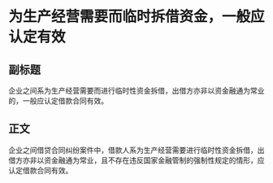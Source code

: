 # 为生产经营需要而临时拆借资金，一般应认定有效
## 副标题
企业之间系为生产经营需要而进行临时性资金拆借，出借方亦非以资金融通为常业的，一般应认定借款合同有效。
## 正文
企业之间借贷合同纠纷案件中，借款人系为生产经营需要进行临时性资金拆借，出借方亦非以资金融通为常业，且不存在违反国家金融管制的强制性规定的情形，应认定借款合同有效。